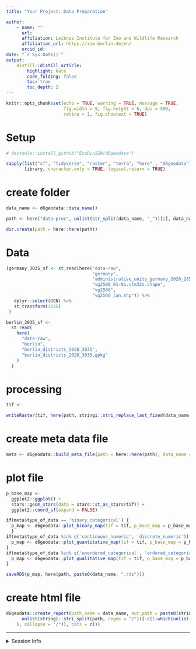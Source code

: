 ```yaml
---
title: "Your Project: Data Preparation" 

author:
    - name: ""
      url: 
      affiliation: Leibniz Institute for Zoo and Wildlife Research
      affiliation_url: https://izw-berlin.de/en/
      orcid_id: 
date: "`r Sys.Date()`"
output: 
    distill::distill_article:
        highlight: kate
        code_folding: false  
        toc: true            
        toc_depth: 2         
---
```



```r
knitr::opts_chunk$set(echo = TRUE, warning = TRUE, message = TRUE,
                      fig.width = 9, fig.height = 6, dpi = 500, 
                      retina = 1, fig.showtext = TRUE)
```

# Setup

```r
# devtools::install_github("EcoDynIZW/d6geodata")

sapply(list("sf", "tidyverse", "raster", "terra", "here" , "d6geodata"), 
       library, character.only = TRUE, logical.return = TRUE)
```

# create folder

```r
data_name <- d6geodata::data_name()

path <- here("data-proc", unlist(str_split(data_name, "_"))[2], data_name)

dir.create(path = here::here(path))
```

# Data

```r
(germany_3035_sf <- st_read(here("data-raw", 
                                 "germany",
                                 "administrative_units_germany_2020_28532_bkg_shp",
                                 "vg2500_01-01.utm32s.shape", 
                                 "vg2500",
                                 "vg2500_lan.shp")) %>% 
   dplyr::select(GEN) %>% 
   st_transform(3035)
 )

berlin_3035_sf <-
  st_read(
    here(
      "data-raw",
      "berlin",
      "berlin_districts_2020_3035",
      "berlin_districts_2020_3035.gpkg"
    )
  )

```

# processing

```r
tif <- 

writeRaster(tif, here(path, stringi::stri_replace_last_fixed(data_name, "_", ".")), overwrite = TRUE)
```

# create meta data file

```r
meta <- d6geodata::build_meta_file(path = here::here(path), data_name = data_name)
```

# plot file

```r
p_base_map <-
  ggplot2::ggplot() +
  stars::geom_stars(data = stars::st_as_stars(tif)) +
  ggplot2::coord_sf(expand = FALSE)

if(meta$type_of_data == 'binary_categorical') {
  p_map <- d6geodata::plot_binary_map(tif = tif, p_base_map = p_base_map)
  }
if(meta$type_of_data %in% c('continuous_numeric', 'discrete_numeric')) {
  p_map <- d6geodata::plot_quantitative_map(tif = tif, p_base_map = p_base_map)
}
if(meta$type_of_data %in% c('unordered_categorical', 'ordered_categorical')) {
  p_map <- d6geodata::plot_qualitative_map(tif = tif, p_base_map = p_base_map)
}

saveRDS(p_map, here(path, paste0(data_name, ".rds")))
```

# create html file

```r
d6geodata::create_report(path_name = data_name, out_path = paste0(stringi::stri_c((
      unlist(stringi::stri_split(path, regex = "/"))[-c(1:which(unlist(stringi::stri_split(path, regex = "/")) %in% "GeoData")-1)]
    ), collapse = "/")), cats = c())
```


***

<details><summary>Session Info</summary>

```r
## DO NOT REMOVE!
Sys.time()
#git2r::repository() ## uncomment if you are using GitHub
sessionInfo()
```

</details>


